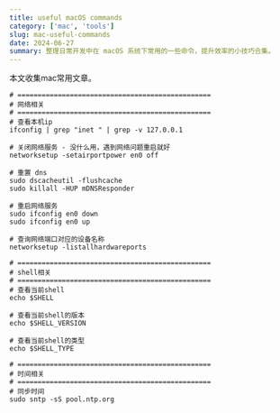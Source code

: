 ```yaml
---
title: useful macOS commands
category: ['mac', 'tools']
slug: mac-useful-commands
date: 2024-06-27
summary: 整理日常开发中在 macOS 系统下常用的一些命令，提升效率的小技巧合集。
---
```



本文收集mac常用文章。

```shell
# ================================================
# 网络相关
# ================================================
# 查看本机ip
ifconfig | grep "inet " | grep -v 127.0.0.1

# 关闭网络服务 - 没什么用，遇到网络问题重启就好
networksetup -setairportpower en0 off

# 重置 dns
sudo dscacheutil -flushcache
sudo killall -HUP mDNSResponder

# 重启网络服务
sudo ifconfig en0 down
sudo ifconfig en0 up

# 查询网络端口对应的设备名称
networksetup -listallhardwareports

# ================================================
# shell相关
# ================================================
# 查看当前shell
echo $SHELL

# 查看当前shell的版本
echo $SHELL_VERSION

# 查看当前shell的类型
echo $SHELL_TYPE

# ================================================
# 时间相关
# ================================================
# 同步时间
sudo sntp -sS pool.ntp.org
```